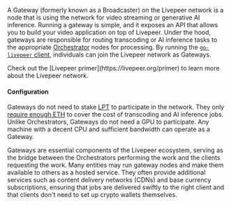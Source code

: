 A Gateway (formerly known as a Broadcaster) on the Livepeer network
is a node that is using the network for video streaming or generative AI inference.
Running a gateway is simple, and it exposes an API that allows you to build
your video application on top of Livepeer.
Under the hood, gateways are responsible for routing transcoding or
AI inference tasks to the appropriate
[Orchestrator](/developers/core-concepts/livepeer-network/orchestrators)
nodes for processing. By running the
[`go-livepeer` client](https://github.com/livepeer/go-livepeer), individuals can
join the Livepeer network as Gateways.

<Info>
  Check out the [Livepeer primer](https://livepeer.org/primer) to learn more
  about the Livepeer network.
</Info>

#### Configuration

Gateways do not need to stake
[LPT](/developers/core-concepts/livepeer-network/delegators#livepeer-token-lpt)
to participate in the network. They only
[require enough ETH](/gateways/guides/fund-gateway) to cover the cost of
transcoding and AI inference jobs. Unlike Orchestrators, Gateways do not need a
GPU to participate. Any machine with a decent CPU and sufficient bandwidth can
operate as a Gateway.

Gateways are essential components of the Livepeer ecosystem, serving as the
bridge between the Orchestrators performing the work and the clients requesting
the work. Many entities may run gateway nodes and make them available to others
as a hosted service. They often provide additional services such as content delivery
networks (CDNs) and base currency subscriptions, ensuring that jobs are
delivered swiftly to the right client and that clients don't need to set up
crypto wallets themselves.
